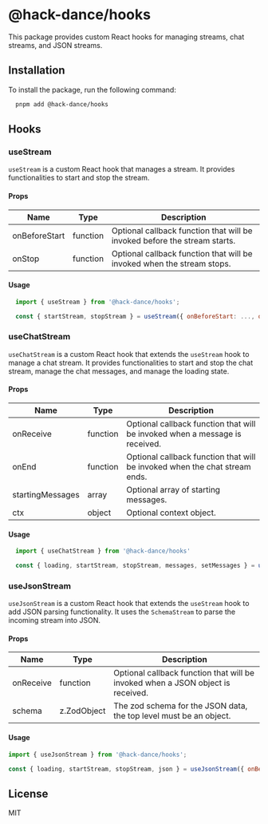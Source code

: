 # @hack-dance/hooks

This package provides custom React hooks for managing streams, chat streams, and JSON streams.

## Installation

To install the package, run the following command:

```bash
  pnpm add @hack-dance/hooks
```

## Hooks

### useStream

`useStream` is a custom React hook that manages a stream. It provides functionalities to start and stop the stream.

#### Props

| Name          | Type     | Description |
| ------------- | -------- | ----------- |
| onBeforeStart | function | Optional callback function that will be invoked before the stream starts. |
| onStop        | function | Optional callback function that will be invoked when the stream stops. |

#### Usage

```jsx
  import { useStream } from '@hack-dance/hooks';

  const { startStream, stopStream } = useStream({ onBeforeStart: ..., onStop: ... });
```


### useChatStream

`useChatStream` is a custom React hook that extends the `useStream` hook to manage a chat stream. It provides functionalities to start and stop the chat stream, manage the chat messages, and manage the loading state.

#### Props

| Name             | Type     | Description |
| ---------------- | -------- | ----------- |
| onReceive        | function | Optional callback function that will be invoked when a message is received. |
| onEnd            | function | Optional callback function that will be invoked when the chat stream ends. |
| startingMessages | array    | Optional array of starting messages. |
| ctx              | object   | Optional context object. |

#### Usage

```jsx
  import { useChatStream } from '@hack-dance/hooks'

  const { loading, startStream, stopStream, messages, setMessages } = useChatStream({ onBeforeStart: ..., onReceive: ..., onEnd: ..., startingMessages: [] })
```


### useJsonStream

`useJsonStream` is a custom React hook that extends the `useStream` hook to add JSON parsing functionality. It uses the `SchemaStream` to parse the incoming stream into JSON.

#### Props

| Name      | Type     | Description |
| --------- | -------- | ----------- |
| onReceive | function | Optional callback function that will be invoked when a JSON object is received. |
| schema    | z.ZodObject   | The zod schema for the JSON data, the top level must be an object. |

#### Usage

  ```jsx
  import { useJsonStream } from '@hack-dance/hooks';

  const { loading, startStream, stopStream, json } = useJsonStream({ onBeforeStart: ..., onReceive: ..., onStop: ..., schema: ... });
  ```


## License

MIT
